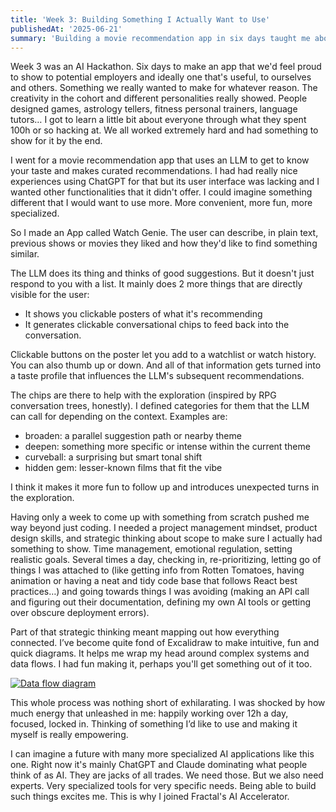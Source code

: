 ```yaml
---
title: 'Week 3: Building Something I Actually Want to Use'
publishedAt: '2025-06-21'
summary: 'Building a movie recommendation app in six days taught me about project management, strategic thinking, and the excitement of creating something I genuinely want to use.'
---
```


Week 3 was an AI Hackathon. Six days to make an app that we'd feel proud to show to potential employers and ideally one that's useful, to ourselves and others. Something we really wanted to make for whatever reason. The creativity in the cohort and different personalities really showed. People designed games, astrology tellers, fitness personal trainers, language tutors… I got to learn a little bit about everyone through what they spent 100h or so hacking at. We all worked extremely hard and had something to show for it by the end.

I went for a movie recommendation app that uses an LLM to get to know your taste and makes curated recommendations. I had had really nice experiences using ChatGPT for that but its user interface was lacking and I wanted other functionalities that it didn't offer. I could imagine something different that I would want to use more. More convenient, more fun, more specialized.

So I made an App called Watch Genie. The user can describe, in plain text, previous shows or movies they liked and how they'd like to find something similar.

The LLM does its thing and thinks of good suggestions. But it doesn't just respond to you with a list. It mainly does 2 more things that are directly visible for the user:
<ul>
<li>It shows you clickable posters of what it's recommending</li>
<li>It generates clickable conversational chips to feed back into the conversation.</li>
</ul>
Clickable buttons on the poster let you add to a watchlist or watch history. You can also thumb up or down. And all of that information gets turned into a taste profile that influences the LLM's subsequent recommendations.

The chips are there to help with the exploration (inspired by RPG conversation trees, honestly). I defined categories for them that the LLM can call for depending on the context. Examples are:
<ul>
<li>broaden: a parallel suggestion path or nearby theme</li>
<li>deepen: something more specific or intense within the current theme</li>
<li>curveball: a surprising but smart tonal shift</li>
<li>hidden gem: lesser-known films that fit the vibe</li>
</ul>
I think it makes it more fun to follow up and introduces unexpected turns in the exploration.

Having only a week to come up with something from scratch pushed me way beyond just coding. I needed a project management mindset, product design skills, and strategic thinking about scope to make sure I actually had something to show. Time management, emotional regulation, setting realistic goals. Several times a day, checking in, re-prioritizing, letting go of things I was attached to (like getting info from Rotten Tomatoes, having animation or having a neat and tidy code base that follows React best practices…) and going towards things I was avoiding (making an API call and figuring out their documentation, defining my own AI tools or getting over obscure deployment errors).

Part of that strategic thinking meant mapping out how everything connected. I’ve become quite fond of Excalidraw to make intuitive, fun and quick diagrams. It helps me wrap my head around complex systems and data flows. I had fun making it, perhaps you'll get something out of it too.

<a href="https://link.excalidraw.com/readonly/ZoE6GTGm793BWhdqSNaT" target="_blank" rel="noopener noreferrer">
  <img src="/watch_genie_diagram_tr.png" alt="Data flow diagram" />
</a>

This whole process was nothing short of exhilarating. I was shocked by how much energy that unleashed in me: happily working over 12h a day, focused, locked in. Thinking of something I’d like to use and making it myself is really empowering.

I can imagine a future with many more specialized AI applications like this one. Right now it's mainly ChatGPT and Claude dominating what people think of as AI. They are jacks of all trades. We need those. But we also need experts. Very specialized tools for very specific needs. Being able to build such things excites me. This is why I joined Fractal's AI Accelerator.
